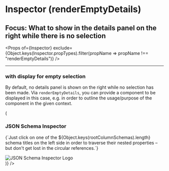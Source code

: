 


<Meta title="Inspector (renderEmptyDetails)" component={Inspector} />

# Inspector (renderEmptyDetails)
## Focus: What to show in the details panel on the right while there is no selection

<Props of={Inspector} exclude={Object.keys(Inspector.propTypes).filter(propName => propName !== "renderEmptyDetails")} />

----

### with display for empty selection
By default, no details panel is shown on the right while no selection has been made.
Via `renderEmptyDetails`, you can provide a component to be displayed in this case, e.g. in order to outline the usage/purpose of the component in the given context.

<Canvas>
    <Story name="with display for empty selection">
        <Inspector
            schemas={{
                "Meta Core JSON Schema": { $ref: "http://json-schema.org/draft-07/schema#" },
                "Meta Hyper JSON Schema": { $ref: "http://json-schema.org/draft-07/hyper-schema#" },
                "Meta Links JSON Schema": { $ref: "http://json-schema.org/draft-07/links#" }
            }}
            referenceSchemas={[metaSchema, hyperMetaSchema, linksMetaSchema]}
            renderEmptyDetails={({ rootColumnSchemas }) => (
                <div style={{ padding: "0.5em 1em 0", backgroundColor: "#80cbc4", height: "100%" }}>
                    <h3>JSON Schema Inspector</h3>
                    <p>
                        {`Just click on one of the ${Object.keys(rootColumnSchemas).length} schema titles
                            on the left side in order to traverse their nested properties
                            – but don't get lost in the circular references.`}
                    </p>
                    <img
                        src="https://raw.githubusercontent.com/CarstenWickner/react-jsonschema-inspector/master/logo.svg?sanitize=true"
                        alt="JSON Schema Inspector Logo"
                        style={{ width: "70%", margin: "0 15%" }}
                    />
                </div>
            )}
        />
    </Story>
</Canvas>
